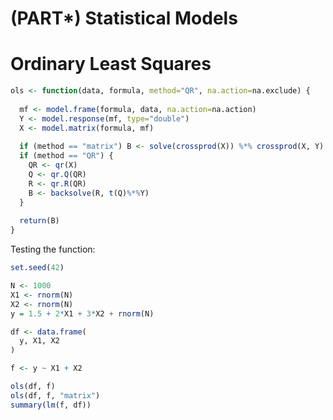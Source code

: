 # (PART\*) Statistical Models {-}

# Ordinary Least Squares

<!--Some example R code

- we want to solve something of the form
$$ \boldsymbol{Y} = \boldsymbol{X}\boldsymbol{\beta} + \boldsymbol{\epsilon} $$

- OLS is typically learned as

$$ (\boldsymbol{X}'\boldsymbol{X})^{-1}\boldsymbol{X}'\boldsymbol{Y} $$
- but in practice, this is computationally inefficient
- floating point algebra, matrix inversion, etc etc
- instead, we use QR decomposition

$$ \boldsymbol{X} = \boldsymbol{QR} $$
- since R is an upper triangular matrix, we can set

$$ \boldsymbol{Y} = \boldsymbol{QR}\boldsymbol{\beta} $$
- meaning that:

$$ \boldsymbol{Q}^{-1}\boldsymbol{Y} = \boldsymbol{R}\boldsymbol{\beta} $$
- by definition of the QR decomposition:
$$ \boldsymbol{Q}^{-1}\boldsymbol{Y} = \boldsymbol{Q}'\boldsymbol{Y}$$
- we can therefore exploit the triangular structur of $\boldsymbol{R}$ to backsolve the equation:
$$ \boldsymbol{Q}'\boldsymbol{Y} = \boldsymbol{R}\boldsymbol{\beta} $$ -->


```r

ols <- function(data, formula, method="QR", na.action=na.exclude) {
  
  mf <- model.frame(formula, data, na.action=na.action)
  Y <- model.response(mf, type="double")
  X <- model.matrix(formula, mf)
  
  if (method == "matrix") B <- solve(crossprod(X)) %*% crossprod(X, Y)
  if (method == "QR") {
    QR <- qr(X)
    Q <- qr.Q(QR)
    R <- qr.R(QR)
    B <- backsolve(R, t(Q)%*%Y)
  }
  
  return(B)
}

```

Testing the function:

```r

set.seed(42)

N <- 1000
X1 <- rnorm(N)
X2 <- rnorm(N)
y = 1.5 + 2*X1 + 3*X2 + rnorm(N)

df <- data.frame(
  y, X1, X2
)

f <- y ~ X1 + X2

ols(df, f)
ols(df, f, "matrix")
summary(lm(f, df))

```


